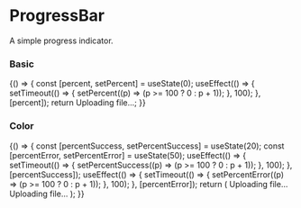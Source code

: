 
<Meta title="Components/Loaders/ProgressBar" component={ProgressBar} />

# ProgressBar

A simple progress indicator.

<Props of={ProgressBar} />

### Basic

<Preview>
    <Story name="basic">
        {() => {
            const [percent, setPercent] = useState(0);
            useEffect(() => {
                setTimeout(() => {
                    setPercent((p) => (p >= 100 ? 0 : p + 1));
                }, 100);
            }, [percent]);
            return <ProgressBar percent={percent}>Uploading file...</ProgressBar>;
        }}
    </Story>
</Preview>

### Color

<Preview>
    <Story name="color">
        {() => {
            const [percentSuccess, setPercentSuccess] = useState(20);
            const [percentError, setPercentError] = useState(50);
            useEffect(() => {
                setTimeout(() => {
                    setPercentSuccess((p) => (p >= 100 ? 0 : p + 1));
                }, 100);
            }, [percentSuccess]);
            useEffect(() => {
                setTimeout(() => {
                    setPercentError((p) => (p >= 100 ? 0 : p + 1));
                }, 100);
            }, [percentError]);
            return (
                <React.Fragment>
                    <ProgressBar percent={percentSuccess} color="success">
                        Uploading file...
                    </ProgressBar>
                    <ProgressBar percent={percentError} color="error">
                        Uploading file...
                    </ProgressBar>
                </React.Fragment>
            );
        }}
    </Story>
</Preview>
